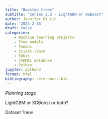 ```yaml
---
title: "Boosted trees"
subtitle: "Series 2.3 - LightGBM or XGBoost"
author: Jennifer HY Lin
date: '2024-2-16'
draft: false
categories: 
    - Machine learning projects
    - Tree models
    - Pandas
    - Scikit-learn
    - RDKit
    - ChEMBL database
    - Python
jupyter: python3
format: html
bibliography: references.bib
---
```


*Planning stage*

LightGBM or XGBoost or both?

Dataset ?new